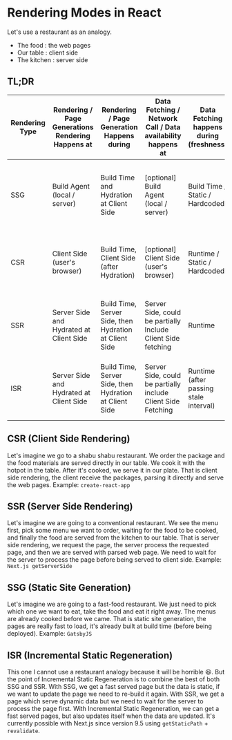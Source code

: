 # Rendering Modes in React

Let's use a restaurant as an analogy.

- The food : the web pages
- Our table : client side
- The kitchen : server side

## TL;DR

| Rendering Type | Rendering / Page Generations Rendering Happens at | Rendering / Page Generation Happens during             | Data Fetching / Network Call / Data availability happens at  | Data Fetching happens during (freshness) | Data Freshness                                          | JS Required for Rendering | Examples                                                                                                                                |
| -------------- | ------------------------------------------------- | ------------------------------------------------------ | ------------------------------------------------------------ | ---------------------------------------- | ------------------------------------------------------- | ------------------------- | --------------------------------------------------------------------------------------------------------------------------------------- |
| SSG            | Build Agent (local / server)                      | Build Time and Hydration at Client Side                | [optional] Build Agent (local / server)                      | Build Time / Static / Hardcoded          | Once / Static                                           | 🟧                        | 11ty, Hugo, jekyll, Nextra, Vitepress, Gatsby, Next.js SSG (getStaticSiteProps, getStaticPaths) / Next.js Default Rendering Mode, Astro |
| CSR            | Client Side (user's browser)                      | Build Time, Client Side (after Hydration)              | [optional] Client Side (user's browser)                      | Runtime / Static / Hardcoded             | Every Request / Depends on the API's Cache header       | ✅                        | CRA, Vite React                                                                                                                         |
| SSR            | Server Side and Hydrated at Client Side           | Build Time, Server Side, then Hydration at Client Side | Server Side, could be partially Include Client Side fetching | Runtime                                  | Every Request / Depends on the API's Cache header       | 🟧                        | Next.js SSR (getServerSideProps), Gatsby SSR, Remix, Astro                                                                              |
| ISR            | Server Side and Hydrated at Client Side           | Build Time, Server Side, then Hydration at Client Side | Server Side, could be partially include Client Side Fetching | Runtime (after passing stale interval)   | Depends on the revalidate interval / API's cache header | 🟧                        | Next.js ISR, Gatsby DSR                                                                                                                 |

## CSR (Client Side Rendering)

Let's imagine we go to a shabu shabu restaurant. We order the package and the food materials are served directly in our table. We cook it with the hotpot in the table. After it's cooked, we serve it in our plate. That is client side rendering, the client receive the packages, parsing it directly and serve the web pages. Example: `create-react-app`

## SSR (Server Side Rendering)

Let's imagine we are going to a conventional restaurant. We see the menu first, pick some menu we want to order, waiting for the food to be cooked, and finally the food are served from the kitchen to our table. That is server side rendering, we request the page, the server process the requested page, and then we are served with parsed web page. We need to wait for the server to process the page before being served to client side. Example: `Next.js getServerSide`

## SSG (Static Site Generation)

Let's imagine we are going to a fast-food restaurant. We just need to pick which one we want to eat, take the food and eat it right away. The menus are already cooked before we came. That is static site generation, the pages are really fast to load, it's already built at build time (before being deployed). Example: `GatsbyJS`

## ISR (Incremental Static Regeneration)

This one I cannot use a restaurant analogy because it will be horrible 😆. But the point of Incremental Static Regeneration is to combine the best of both SSG and SSR. With SSG, we get a fast served page but the data is static, if we want to update the page we need to re-build it again. With SSR, we get a page which serve dynamic data but we need to wait for the server to process the page first. With Incremental Static Regeneration, we can get a fast served pages, but also updates itself when the data are updated. It's currently possible with Next.js since version 9.5 using `getStaticPath` + `revalidate`.
